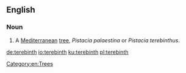 ==English==
{{wikipedia}}
===Noun===
{{en-noun|s}}

# A [[Mediterranean]] [[tree]], ''Pistacia palaestina'' or ''Pistacia terebinthus''.

[[Category:en:Trees]]

[[de:terebinth]]
[[io:terebinth]]
[[ku:terebinth]]
[[pl:terebinth]]